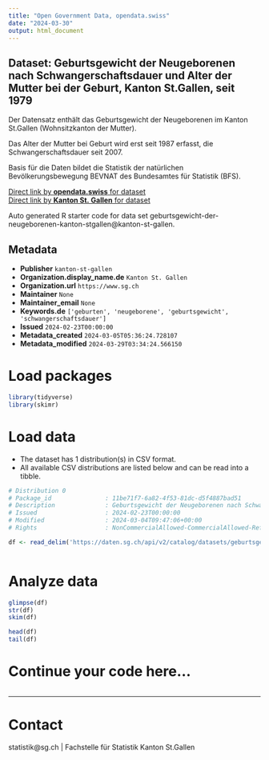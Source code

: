 ```yaml
---
title: "Open Government Data, opendata.swiss"
date: "2024-03-30"
output: html_document
---
```


## Dataset: Geburtsgewicht der Neugeborenen nach Schwangerschaftsdauer und Alter der Mutter bei der Geburt, Kanton St.Gallen, seit 1979

Der Datensatz enthält das Geburtsgewicht der Neugeborenen im Kanton St.Gallen (Wohnsitzkanton der Mutter). 





Das Alter der Mutter bei Geburt wird erst seit 1987 erfasst, die Schwangerschaftsdauer seit 2007.





Basis für die Daten bildet die Statistik der natürlichen Bevölkerungsbewegung BEVNAT des Bundesamtes für Statistik (BFS).

[Direct link by **opendata.swiss** for dataset](https://opendata.swiss/de/dataset/geburtsgewicht-der-neugeborenen-nach-schwangerschaftsdauer-und-alter-der-mutter-bei-der-ge-1979)<br>
[Direct link by **Kanton St. Gallen** for dataset](https://daten.sg.ch/explore/dataset/geburtsgewicht-der-neugeborenen-kanton-stgallen/)

Auto generated R starter code for data set geburtsgewicht-der-neugeborenen-kanton-stgallen@kanton-st-gallen.

## Metadata

- **Publisher** `kanton-st-gallen`
- **Organization.display_name.de** `Kanton St. Gallen`
- **Organization.url** `https://www.sg.ch`
- **Maintainer** `None`
- **Maintainer_email** `None`
- **Keywords.de** `['geburten', 'neugeborene', 'geburtsgewicht', 'schwangerschaftsdauer']`
- **Issued** `2024-02-23T00:00:00`
- **Metadata_created** `2024-03-05T05:36:24.728107`
- **Metadata_modified** `2024-03-29T03:34:24.566150`


# Load packages

```r

library(tidyverse)
library(skimr)

```

# Load data

-   The dataset has 1 distribution(s) in CSV format.
-   All available CSV distributions are listed below and can be read into a tibble.

```r

# Distribution 0
# Package_id               : 11be71f7-6a82-4f53-81dc-d5f4887bad51
# Description              : Geburtsgewicht der Neugeborenen nach Schwangerschaftsdauer und Alter der Mutter bei der Geburt, Kanton St.Gallen, seit 1979 (csv)
# Issued                   : 2024-02-23T00:00:00
# Modified                 : 2024-03-04T09:47:06+00:00
# Rights                   : NonCommercialAllowed-CommercialAllowed-ReferenceRequired

df <- read_delim('https://daten.sg.ch/api/v2/catalog/datasets/geburtsgewicht-der-neugeborenen-kanton-stgallen/exports/csv')



```

# Analyze data

```r

glimpse(df)
str(df)
skim(df)

head(df)
tail(df)

```

# Continue your code here...

```r

```

------------------------------------------------------------------------

# Contact

statistik@sg.ch | Fachstelle für Statistik Kanton St.Gallen
